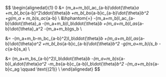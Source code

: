 $$
\begin{alignedat}{1}
0 &=
   (m_a+m_b)l_ac_{a-b}\ddot{\theta}_a
    +m_bl_bc_{a-b}^2\ddot{\theta}_b
    +m_bl_bs_{a-b}c_{a-b}\dot{\theta}_b^2
    +g(m_a + m_b)s_ac_{a-b} \\
&\hphantom{=}
    -(m_a+m_b)l_ac_{a-b}\ddot{\theta}_a
    -(m_a+m_b)l_b\ddot{\theta}_b
    +(m_a+m_b)l_as_{a-b}\dot{\theta}_a^2
    -(m_a+m_b)gs_b
  \\

&=
    -(m_a+m_b-m_bc_{a-b}^2)l_b\ddot{\theta}_b
    +(m_a+m_b)l_as_{a-b}\dot{\theta}_a^2
    +m_bl_bs_{a-b}c_{a-b}\dot{\theta}_b^2
    -g(m_a+m_b)(s_b - c_{a-b}s_a)
  \\

&=
    (m_a+m_bs_{a-b}^2)l_b\ddot{\theta}_b
    -(m_a+m_b)s_{a-b}l_a\dot{\theta}_a^2
    -m_bs_{a-b}c_{a-b}l_b\dot{\theta}_b^2
    -(m_a+m_b)s_{a-b}c_ag \qquad \text{(21)}
  \\
\end{alignedat}
$$
